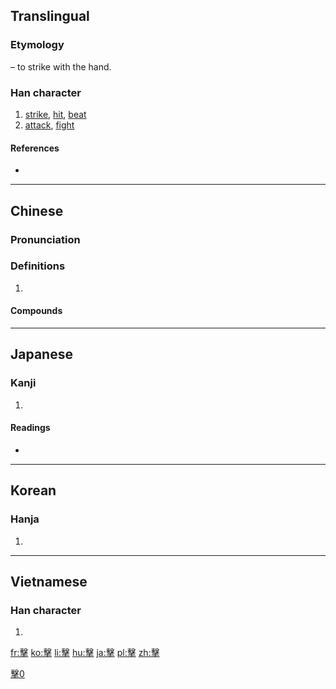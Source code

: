 {{also|击|撃}}
==Translingual==
{{ja-forms|[[撃]]|[[击]]|擊}}
===Etymology===
{{Han compound|手|t1=hand|毄|ls=psc|c1=s|c2=p}} – to strike with the hand.

===Han character===
{{Han char|rn=64|rad=手|as=13|sn=16|four=5750<sub>2</sub>|canj=十水手 (JEQ)|ids=⿱𣪠手}}

# [[strike]], [[hit]], [[beat]]
# [[attack]], [[fight]]

====References====
* {{Han ref|kx=0458.090|dkj=12800|dj=0806.250|hdz=31965.060|uh=64CA|ud=25802|bh=C0BB|bd=49339}}

----

==Chinese==
{{zh-forms|s=击}}

===Pronunciation===
{{zh-pron
|m=jī,jí
|c=gik1
|mn=kek
|mc=y
|oc=y
|ma=
|cat=v
}}

===Definitions===
{{zh-hanzi}}

# {{rfdef|lang=zh}}

====Compounds====
{{der3
| {{zh-l|擊敗}}
| {{zh-l|擊斃}}
| {{zh-l|擊穿}}
| {{zh-l|擊打}}
| {{zh-l|擊發}}
| {{zh-l|擊毀}}
| {{zh-l|擊劍}}
| {{zh-l|擊節}}
| {{zh-l|擊潰}}
| {{zh-l|擊落}}
| {{zh-l|擊破}}
| {{zh-l|擊賞}}
| {{zh-l|擊水}}
| {{zh-l|擊掌}}
| {{zh-l|點擊}}
| {{zh-l|進擊}}
}}

----

==Japanese==

===Kanji===
{{ja-kanji|grade=|rs=手13|style=ky|shin=撃}}

# {{defn|lang=ja|sort=手13}}

====Readings====
* {{ja-readings|on=[[げき]] (geki), [[けき]] (keki)|kun=[[うつ]] (utsu)}}

----

==Korean==

===Hanja===
{{ko-hanja|hangeul=격|eumhun=|rv=gyeok|mr=kyŏk|y=kyek}}

# {{defn|lang=ko|sort=手13}}

----

==Vietnamese==

===Han character===
{{vi-hantu|[[kếch]], [[ghếch]], [[kích]]|rs=手13}}

# {{defn|lang=vi|sort=手13}}

[[Category:CJKV characters simplified differently in Japan and China|擊0]]

[[fr:擊]]
[[ko:擊]]
[[li:擊]]
[[hu:擊]]
[[ja:擊]]
[[pl:擊]]
[[zh:擊]]